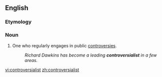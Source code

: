 ==English==

===Etymology===
{{suffix|controversial|ist}}

===Noun===
{{en-noun}}

# One who regularly engages in public [[controversies]].
#: ''Richard Dawkins has become a leading '''controversialist''' in a few areas.''

[[vi:controversialist]]
[[zh:controversialist]]